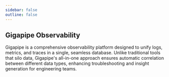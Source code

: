 ```yaml
---
sidebar: false
outline: false
---
```



<Docs />

## Gigapipe Observability

Gigapipe is a comprehensive observability platform designed to unify logs, metrics, and traces in a single, seamless database. Unlike traditional tools that silo data, Gigapipe's all-in-one approach ensures automatic correlation between different data types, enhancing troubleshooting and insight generation for engineering teams.



